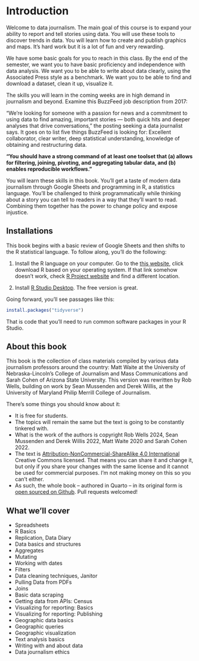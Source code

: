 # Introduction

Welcome to data journalism. The main goal of this course is to expand your ability to report and tell stories using data. You will use these tools to discover trends in data. You will learn how to create and publish graphics and maps. It's hard work but it is a lot of fun and very rewarding.

We have some basic goals for you to reach in this class. By the end of the semester, we want you to have basic proficiency and independence with data analysis. We want you to be able to write about data clearly, using the Associated Press style as a benchmark. We want you to be able to find and download a dataset, clean it up, visualize it.

The skills you will learn in the coming weeks are in high demand in journalism and beyond. Examine this BuzzFeed job description from 2017:

"We're looking for someone with a passion for news and a commitment to using data to find amazing, important stories --- both quick hits and deeper analyses that drive conversations," the posting seeking a data journalist says. It goes on to list five things BuzzFeed is looking for: Excellent collaborator, clear writer, deep statistical understanding, knowledge of obtaining and restructuring data.

**"You should have a strong command of at least one toolset that (a) allows for filtering, joining, pivoting, and aggregating tabular data, and (b) enables reproducible workflows."**

You will learn these skills in this book. You'll get a taste of modern data journalism through Google Sheets and programming in R, a statistics language. You'll be challenged to think programmatically while thinking about a story you can tell to readers in a way that they'll want to read. Combining them together has the power to change policy and expose injustice.

## Installations

This book begins with a basic review of Google Sheets and then shifts to the R statistical language. To follow along, you'll do the following:

1.  Install the R language on your computer. Go to the [this website](http://lib.stat.cmu.edu/R/CRAN/), click download R based on your operating system. If that link somehow doesn't work, check [R Project website](https://www.r-project.org/) and find a different location.

2.  Install [R Studio Desktop](https://www.rstudio.com/products/rstudio/#Desktop). The free version is great.

Going forward, you'll see passages like this:

```r
install.packages("tidyverse")
```

That is code that you'll need to run common software packages in your R Studio. 

## About this book

This book is the collection of class materials compiled by various data journalism professors around the country: Matt Waite at the University of Nebraska-Lincoln's College of Journalism and Mass Communications and Sarah Cohen of Arizona State University. This version was rewritten by Rob Wells, building on work by Sean Mussenden and Derek Willis, at the University of Maryland Philip Merrill College of Journalism.

There's some things you should know about it:

-   It is free for students.
-   The topics will remain the same but the text is going to be constantly tinkered with.
-   What is the work of the authors is copyright Rob Wells 2024, Sean Mussenden and Derek Willis 2022, Matt Waite 2020 and Sarah Cohen 2022.
-   The text is [Attribution-NonCommercial-ShareAlike 4.0 International](https://creativecommons.org/licenses/by-nc-sa/4.0/) Creative Commons licensed. That means you can share it and change it, but only if you share your changes with the same license and it cannot be used for commercial purposes. I'm not making money on this so you can't either.
-   As such, the whole book -- authored in Quarto -- in its original form is [open sourced on Github](https://github.com/wellsdata/data_journalism_class). Pull requests welcomed!

## What we'll cover

-   Spreadsheets
-   R Basics
-   Replication, Data Diary
-   Data basics and structures
-   Aggregates
-   Mutating
-   Working with dates
-   Filters
-   Data cleaning techniques, Janitor
-   Pulling Data from PDFs
-   Joins
-   Basic data scraping
-   Getting data from APIs: Census
-   Visualizing for reporting: Basics
-   Visualizing for reporting: Publishing
-   Geographic data basics
-   Geographic queries
-   Geographic visualization
-   Text analysis basics
-   Writing with and about data
-   Data journalism ethics
